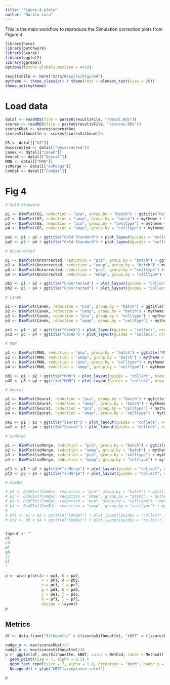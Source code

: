 ```yaml
---
title: "Figure 4 plots"
author: "Martin Loza"
---
```


This is the main workflow to reproduce the Simulation correction plots from Figure 4.

```r
library(here)
library(patchwork)
library(Seurat)
library(ggplot2)
library(ggrepel)
options(future.globals.maxSize = 4e10)

resultsFile <- here("Data/Results/Figure4")
mytheme <- theme_classic() + theme(text = element_text(size = 20)) 
theme_set(mytheme)
```

# Load data

```r
datal <- readRDS(file = paste0(resultsFile, "/datal.Rds"))
scores <- readRDS(file = paste0(resultsFile, "/scores.RDS"))
scoresKbet <- scores$scoresKbet
scoresSilhouette <- scores$scoresSilhouette
```

```r
GS <- datal[["GS"]]
Uncorrected <- datal[["Uncorrected"]]
Canek <- datal[["Canek"]]
Seurat <- datal[["Seurat"]]
MNN <- datal[["MNN"]]
scMerge <- datal[["scMerge"]]
ComBat <- datal[["ComBat"]]
```

# Fig 4 

```r

# Gold Standard

p1 <- DimPlot(GS, reduction = "pca", group.by = "batch") + ggtitle("Gold Standard") + mytheme
p2 <- DimPlot(GS, reduction = "umap", group.by = "batch") + mytheme + theme(plot.title = element_blank())
p3 <- DimPlot(GS, reduction = "pca", group.by = "celltype") + mytheme + theme(plot.title = element_blank())
p4 <- DimPlot(GS, reduction = "umap", group.by = "celltype") + mytheme + theme(plot.title = element_blank())

pa1 <- p1 + p2 + ggtitle("Gold Standard") + plot_layout(guides = "collect", nrow = 1) 
pa2 <- p3 + p4 + ggtitle("Gold Standard") + plot_layout(guides = "collect", nrow = 1) 

# Uncorrected

p1 <- DimPlot(Uncorrected, reduction = "pca", group.by = "batch") + ggtitle("Uncorrected") + mytheme
p2 <- DimPlot(Uncorrected, reduction = "umap", group.by = "batch") + mytheme + theme(plot.title = element_blank())
p3 <- DimPlot(Uncorrected, reduction = "pca", group.by = "celltype") + mytheme + theme(plot.title = element_blank())
p4 <- DimPlot(Uncorrected, reduction = "umap", group.by = "celltype") + mytheme + theme(plot.title = element_blank())

pb1 <- p1 + p2 + ggtitle("Uncorrected") + plot_layout(guides = "collect", nrow = 1) 
pb2 <- p3 + p4 + ggtitle("Uncorrected") + plot_layout(guides = "collect", nrow = 1) 

# Canek 

p1 <- DimPlot(Canek, reduction = "pca", group.by = "batch") + ggtitle("Canek") + mytheme
p2 <- DimPlot(Canek, reduction = "umap", group.by = "batch") + mytheme + theme(plot.title = element_blank())
p3 <- DimPlot(Canek, reduction = "pca", group.by = "celltype") + mytheme + theme(plot.title = element_blank())
p4 <- DimPlot(Canek, reduction = "umap", group.by = "celltype") + mytheme + theme(plot.title = element_blank())

pc1 <- p1 + p2 + ggtitle("Canek") + plot_layout(guides = "collect", nrow = 1) 
pc2 <- p3 + p4 + ggtitle("Canek") + plot_layout(guides = "collect", nrow = 1) 

# MNN

p1 <- DimPlot(MNN, reduction = "pca", group.by = "batch") + ggtitle("MNN") + mytheme
p2 <- DimPlot(MNN, reduction = "umap", group.by = "batch") + mytheme + theme(plot.title = element_blank())
p3 <- DimPlot(MNN, reduction = "pca", group.by = "celltype") + mytheme + theme(plot.title = element_blank())
p4 <- DimPlot(MNN, reduction = "umap", group.by = "celltype") + mytheme + theme(plot.title = element_blank())

pd1 <- p1 + p2 + ggtitle("MNN") + plot_layout(guides = "collect", nrow = 1) 
pd2 <- p3 + p4 + ggtitle("MNN") + plot_layout(guides = "collect", nrow = 1)

# Seurat

p1 <- DimPlot(Seurat, reduction = "pca", group.by = "batch") + ggtitle("Seurat") + mytheme
p2 <- DimPlot(Seurat, reduction = "umap", group.by = "batch") + mytheme + theme(plot.title = element_blank())
p3 <- DimPlot(Seurat, reduction = "pca", group.by = "celltype") + mytheme + theme(plot.title = element_blank())
p4 <- DimPlot(Seurat, reduction = "umap", group.by = "celltype") + mytheme + theme(plot.title = element_blank())

pe1 <- p1 + p2 + ggtitle("Seurat") + plot_layout(guides = "collect", nrow = 1) 
pe2 <- p3 + p4 + ggtitle("Seurat") + plot_layout(guides = "collect", nrow = 1) 
 
# scMerge

p1 <- DimPlot(scMerge, reduction = "pca", group.by = "batch") + ggtitle("scMerge") + mytheme
p2 <- DimPlot(scMerge, reduction = "umap", group.by = "batch") + mytheme + theme(plot.title = element_blank())
p3 <- DimPlot(scMerge, reduction = "pca", group.by = "celltype") + mytheme + theme(plot.title = element_blank()) 
p4 <- DimPlot(scMerge, reduction = "umap", group.by = "celltype") + mytheme + theme(plot.title = element_blank())

pf1 <- p1 + p2 + ggtitle("scMerge") + plot_layout(guides = "collect", nrow = 1) 
pf2 <- p3 + p4 + ggtitle("scMerge") + plot_layout(guides = "collect", nrow = 1)

# ComBat

# p1 <- DimPlot(ComBat, reduction = "pca", group.by = "batch") + ggtitle("ComBat") + mytheme
# p2 <- DimPlot(ComBat, reduction = "umap", group.by = "batch") + mytheme + theme(plot.title = element_blank())
# p3 <- DimPlot(ComBat, reduction = "pca", group.by = "celltype") + mytheme + theme(plot.title = element_blank())
# p4 <- DimPlot(ComBat, reduction = "umap", group.by = "celltype") + mytheme + theme(plot.title = element_blank())
# 
# pf1 <- p1 + p2 + ggtitle("ComBat") + plot_layout(guides = "collect", nrow = 1) 
# pf2 <- p3 + p4 + ggtitle("ComBat") + plot_layout(guides = "collect", nrow = 1)


layout <- "
ab
cd
ef
gh
ij
kl
"

p <- wrap_plots(a = pa1, b = pa2,
                c = pb1, d = pb2,
                e = pc1, f = pc2, 
                g = pd1, h = pd2,
                i = pe1, j = pe2,
                k = pf1, l = pf2,
                design = layout)
p
```

## Metrics 

```r
df <- data.frame("Silhouette" = t(scoresSilhouette), "kBET" = t(scoresKbet), Method = colnames(scoresKbet))
```


```r
nudge_y <- max(scoresKbet)/3
nudge_x <- max(scoresSilhouette)/10
p <- ggplot(df, aes(Silhouette, kBET, color = Method, label = Method)) + 
  geom_point(size = 7, alpha = 0.5) +
  geom_text_repel(size = 7, alpha = 1.0, direction = "both", nudge_y = nudge_y, nudge_x = nudge_x) + 
  NoLegend() + ylab("kBET(acceptance rate)")

p
```

